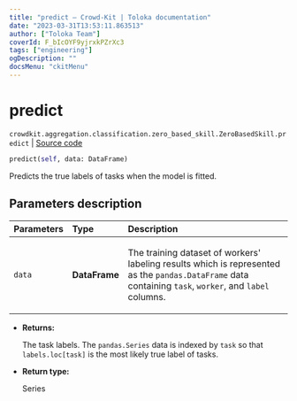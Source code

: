 ```yaml
---
title: "predict — Crowd-Kit | Toloka documentation"
date: "2023-03-31T13:53:11.863513"
author: ["Toloka Team"]
coverId: F_bIcOYF9yjrxkPZrXc3
tags: ["engineering"]
ogDescription: ""
docsMenu: "ckitMenu"
---
```


# predict

`crowdkit.aggregation.classification.zero_based_skill.ZeroBasedSkill.predict` | [Source code](https://github.com/Toloka/crowd-kit/blob/v1.2.1/crowdkit/aggregation/classification/zero_based_skill.py#L108)

```python
predict(self, data: DataFrame)
```

Predicts the true labels of tasks when the model is fitted.

## Parameters description

| Parameters | Type | Description |
| :----------| :----| :-----------|
`data`|**DataFrame**|<p>The training dataset of workers' labeling results which is represented as the `pandas.DataFrame` data containing `task`, `worker`, and `label` columns.</p>

* **Returns:**

  The task labels. The `pandas.Series` data is indexed by `task`
so that `labels.loc[task]` is the most likely true label of tasks.

* **Return type:**

  Series